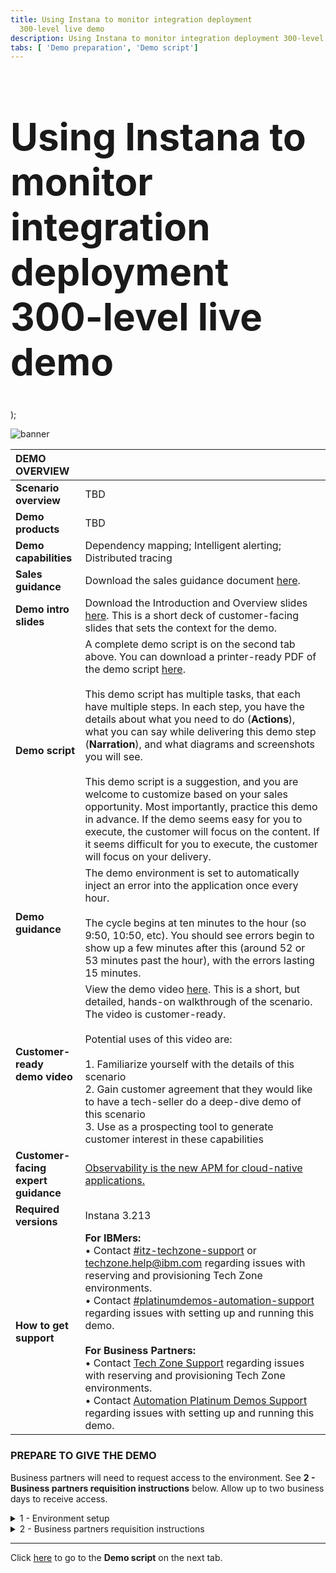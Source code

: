 ```yaml
---
title: Using Instana to monitor integration deployment
  300-level live demo
description: Using Instana to monitor integration deployment 300-level live demo
tabs: [ 'Demo preparation', 'Demo script']
---
```


  <span>
      <h1 style="font-size:60px;"> Using Instana to monitor integration deployment<br/> 300-level live demo</h1>
  </span>
);

![banner](./images/AIOps_Observability_300_Prep.jpg)
<span id="top"></span>

| DEMO OVERVIEW | |
| :--- | :--- |
| **Scenario overview** | TBD |
| **Demo products** | TBD |
| **Demo capabilities** | Dependency mapping; Intelligent alerting; Distributed tracing |
| **Sales guidance** | Download the sales guidance document <a href="LINK PENDING" target="_blank" rel="noreferrer">here</a>. |
| **Demo intro slides** | Download the Introduction and Overview slides <a href="LINK PENDING" target="_blank" rel="noreferrer">here</a>. This is a short deck of customer-facing slides that sets the context for the demo. |
| **Demo script** | A complete demo script is on the second tab above. You can download a printer-ready PDF of the demo script <a href="LINK PENDING" target="_blank" rel="noreferrer">here</a>. <br/><br/> This demo script has multiple tasks, that each have multiple steps. In each step, you have the details about what you need to do (**Actions**), what you can say while delivering this demo step (**Narration**), and what diagrams and screenshots you will see. <br/><br/> This demo script is a suggestion, and you are welcome to customize based on your sales opportunity. Most importantly, practice this demo in advance. If the demo seems easy for you to execute, the customer will focus on the content. If it seems difficult for you to execute, the customer will focus on your delivery. |
| **Demo guidance** |  The demo environment is set to automatically inject an error into the application once every hour. <br/> <br/>The cycle begins at ten minutes to the hour (so 9:50, 10:50, etc). You should see errors begin to show up a few minutes after this (around 52 or 53 minutes past the hour), with the errors lasting 15 minutes. |
| **Customer-ready <br/> demo video** | View the demo video <a href="LINK PENDING" target="_blank" rel="noreferrer">here</a>. This is a short, but detailed, hands-on walkthrough of the scenario. The video is customer-ready. <br/> <br/> Potential uses of this video are: <br/><br/> 1. Familiarize yourself with the details of this scenario <br/> 2. Gain customer agreement that they would like to have a tech-seller do a deep-dive demo of this scenario <br/> 3. Use as a prospecting tool to generate customer interest in these capabilities |
| **Customer-facing <br/> expert guidance** | <a href="LINK PENDING" target="_blank" rel="noreferrer">Observability is the new APM for cloud-native applications.</a> |
| **Required versions** | Instana 3.213 |
| **How to get support** | **For IBMers:** <br/>• Contact <a href="https://ibm-cloud.slack.com/archives/C0124J683GW" target="_blank" rel="noreferrer">#itz-techzone-support</a> or <a href="mailto:techzone.help@ibm.com">techzone.help@ibm.com</a> regarding issues with reserving and provisioning Tech Zone environments.<br/>• Contact <a href="https://ibm-cloud.slack.com/archives/C0216F39ACU" target="_blank" rel="noreferrer">#platinumdemos-automation-support</a> regarding issues with setting up and running this demo. <br/><br/> **For Business Partners:** <br/>• Contact <a href="mailto:techzone.help@ibm.com">Tech Zone Support</a> regarding issues with reserving and provisioning Tech Zone environments.<br/>• Contact <a href="mailto:automationplatinumdemos@ibm.com"> Automation Platinum Demos Support</a> regarding issues with setting up and running this demo. |

### **PREPARE TO GIVE THE DEMO**

<InlineNotification>Business partners will need to request access to the environment. See <strong>2 - Business partners requisition instructions</strong> below. Allow up to two business days to receive access.</InlineNotification>

<details>

<summary>1 - Environment setup </summary>

<br/>

Log in to the demo environment: <br/>
•	For IBMers, click <a href="https://ibmdemo-instanaibm.instana.io" target="_blank" rel="noreferrer">here</a>. <br/>
•	For business partners, click <a href="https://demo-partner.instana.io/" target="_blank" rel="noreferrer">here</a>.

<br/>

Since you will be demonstrating using a past incident, you will need to set the time period.

<br/>1. In the upper right, click the button showing the timeframe. <br/><br/><img src="https://raw.githubusercontent.com/ibm-garage-tsa/platinum-demos/master/src/pages/300-observing-your-integration-estate-with-instana/images/prep-1-1-timeframe.png" width="400"/>

<br/>

2. At the bottom of the pop-up, set the timeframe to begin at 15 minutes past the hour and end at 45 minutes past the hour (1). It doesn’t matter which hour you pick. Click **Set Time** (2). <br/><br/><img src="https://raw.githubusercontent.com/ibm-garage-tsa/platinum-demos/master/src/pages/300-observing-your-integration-estate-with-instana/images/prep-1-2-set-time.png" width="800"/>

<InlineNotification>This will ensure you see normal behavior for the application. During the demo you will change the time window to observe a failure occurring. </InlineNotification>

<br/>

**[Go to top](#top)**

</details>

<details>

<span id="requisition-instructions"></span>

<summary>2 - Business partners requisition instructions</summary>

<br/>

To request access to the <a href="https://demo-partner.instana.io/" target="_blank" rel="noreferrer">demo environment</a>, email <a href="mailto:timothy.burke@instana.com">Tim Burke</a>. The turnaround time for requests is two business days.

<br/>

**[Go to top](#top)**

</details>

***

Click [here](/300-observing-your-integration-estate-with-instana/demo-script) to go to the **Demo script** on the next tab.
